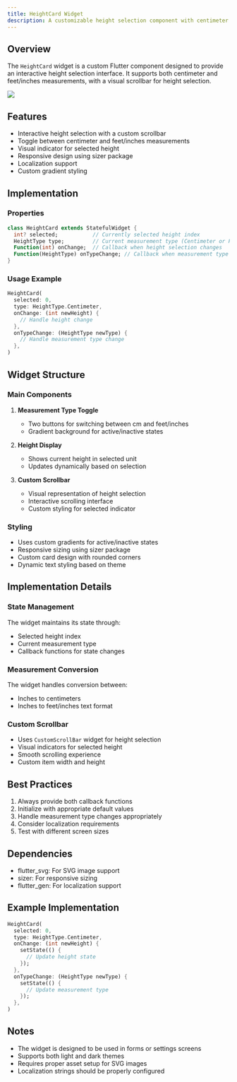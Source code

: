 ```yaml
---
title: HeightCard Widget
description: A customizable height selection component with centimeter and feet/inches measurements
---
```


## Overview
The `HeightCard` widget is a custom Flutter component designed to provide an interactive height selection interface. It supports both centimeter and feet/inches measurements, with a visual scrollbar for height selection.

![](./images/height.png)

## Features
- Interactive height selection with a custom scrollbar
- Toggle between centimeter and feet/inches measurements
- Visual indicator for selected height
- Responsive design using sizer package
- Localization support
- Custom gradient styling

## Implementation

### Properties
```dart
class HeightCard extends StatefulWidget {
  int? selected;           // Currently selected height index
  HeightType type;         // Current measurement type (Centimeter or Feet)
  Function(int) onChange;  // Callback when height selection changes
  Function(HeightType) onTypeChange; // Callback when measurement type changes
}
```

### Usage Example
```dart
HeightCard(
  selected: 0,
  type: HeightType.Centimeter,
  onChange: (int newHeight) {
    // Handle height change
  },
  onTypeChange: (HeightType newType) {
    // Handle measurement type change
  },
)
```

## Widget Structure

### Main Components
1. **Measurement Type Toggle**
   - Two buttons for switching between cm and feet/inches
   - Gradient background for active/inactive states

2. **Height Display**
   - Shows current height in selected unit
   - Updates dynamically based on selection

3. **Custom Scrollbar**
   - Visual representation of height selection
   - Interactive scrolling interface
   - Custom styling for selected indicator

### Styling
- Uses custom gradients for active/inactive states
- Responsive sizing using sizer package
- Custom card design with rounded corners
- Dynamic text styling based on theme

## Implementation Details

### State Management
The widget maintains its state through:
- Selected height index
- Current measurement type
- Callback functions for state changes

### Measurement Conversion
The widget handles conversion between:
- Inches to centimeters
- Inches to feet/inches text format

### Custom Scrollbar
- Uses `CustomScrollBar` widget for height selection
- Visual indicators for selected height
- Smooth scrolling experience
- Custom item width and height

## Best Practices
1. Always provide both callback functions
2. Initialize with appropriate default values
3. Handle measurement type changes appropriately
4. Consider localization requirements
5. Test with different screen sizes

## Dependencies
- flutter_svg: For SVG image support
- sizer: For responsive sizing
- flutter_gen: For localization support

## Example Implementation
```dart
HeightCard(
  selected: 0,
  type: HeightType.Centimeter,
  onChange: (int newHeight) {
    setState(() {
      // Update height state
    });
  },
  onTypeChange: (HeightType newType) {
    setState(() {
      // Update measurement type
    });
  },
)
```

## Notes
- The widget is designed to be used in forms or settings screens
- Supports both light and dark themes
- Requires proper asset setup for SVG images
- Localization strings should be properly configured
